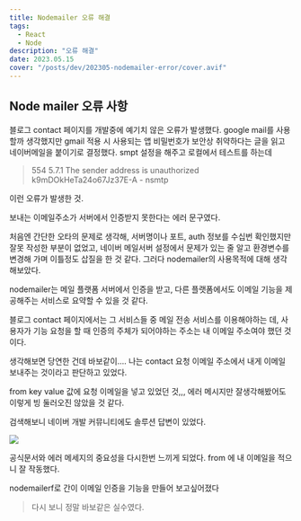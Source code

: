```yaml
---
title: Nodemailer 오류 해결
tags:
  - React
  - Node
description: "오류 해결"
date: 2023.05.15
cover: "/posts/dev/202305-nodemailer-error/cover.avif"
---
```


## Node mailer 오류 사항

블로그 contact 페이지를 개발중에 예기치 않은 오류가 발생했다.
google mail를 사용할까 생각했지만 gmail 적용 시 사용되는 앱 비밀번호가 보안상 취약하다는 글을 읽고 네이버메일을 붙이기로 결정했다. smpt 설정을 해주고 로컬에서 테스트를 하는데

> 554 5.7.1 The sender address is unauthorized k9mDOkHeTa24o67Jz37E-A - nsmtp

이런 오류가 발생한 것.

보내는 이메일주소가 서버에서 인증받지 못한다는 에러 문구였다.

처음엔 간단한 오타의 문제로 생각해,
서버명이나 포트, auth 정보를 수십번 확인했지만 잘못 작성한 부분이 없었고,
네이버 메일서버 설정에서 문제가 있는 줄 알고 환경변수를 변경해 가며 이틀정도 삽질을 한 것 같다.
그러다 nodemailer의 사용목적에 대해 생각해보았다.

nodemailer는 메일 플랫폼 서버에서 인증을 받고, 다른 플랫폼에서도 이메일 기능을 제공해주는 서비스로 요약할 수 있을 것 같다.

블로그 contact 페이지에서는 그 서비스들 중 메일 전송 서비스를 이용해야하는 데, 사용자가 기능 요청을 할 때 인증의 주체가 되어야하는 주소는 내 이메일 주소여야 했던 것이다.

생각해보면 당연한 건데 바보같이.... 나는 contact 요청 이메일 주소에서 내게 이메일 보내주는 것이라고 판단하고 있었다.

from key value 값에 요청 이메일을 넣고 있었던 것,,, 에러 메시지만 잘생각해봤어도 이렇게 빙 둘러오진 않았을 것 같다.

검색해보니 네이버 개발 커뮤니티에도 솔루션 답변이 있었다.

![](/posts/dev/202305-nodemailer-error/1.png)

공식문서와 에러 메세지의 중요성을 다시한번 느끼게 되었다.
from 에 내 이메일을 적으니 잘 작동했다.

nodemailerf로 간이 이메일 인증을 기능을 만들어 보고싶어졌다

> 다시 보니 정말 바보같은 실수였다.
